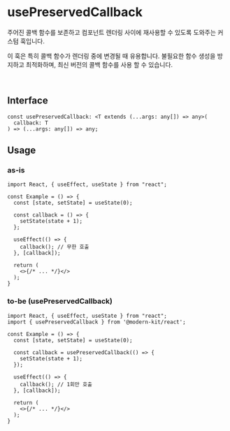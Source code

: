 # usePreservedCallback

주어진 콜백 함수를 보존하고 컴포넌트 렌더링 사이에 재사용할 수 있도록 도와주는 커스텀 훅입니다. 

이 훅은 특히 콜백 함수가 렌더링 중에 변경될 때 유용합니다. 불필요한 함수 생성을 방지하고 최적화하며, 최신 버전의 콜백 함수를 사용 할 수 있습니다.

<br />

## Interface
```tsx
const usePreservedCallback: <T extends (...args: any[]) => any>(
  callback: T
) => (...args: any[]) => any;
```

## Usage
### as-is
```tsx
import React, { useEffect, useState } from "react";

const Example = () => {
  const [state, setState] = useState(0);

  const callback = () => {
    setState(state + 1);
  };

  useEffect(() => {
    callback(); // 무한 호출
  }, [callback]);

  return (
    <>{/* ... */}</>
  );
}
```

### to-be (usePreservedCallback)
```tsx
import React, { useEffect, useState } from "react";
import { usePreservedCallback } from '@modern-kit/react';

const Example = () => {
  const [state, setState] = useState(0);

  const callback = usePreservedCallback(() => {
    setState(state + 1);
  });

  useEffect(() => {
    callback(); // 1회만 호출
  }, [callback]);

  return (
    <>{/* ... */}</>
  );
}
```